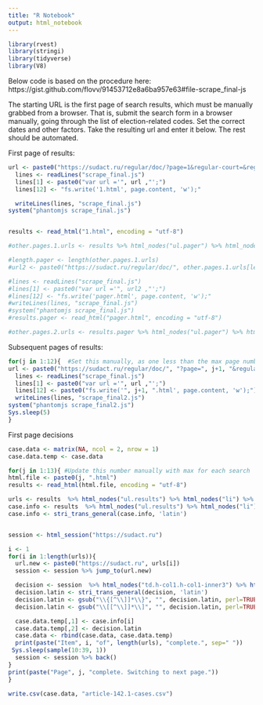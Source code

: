 ```yaml
---
title: "R Notebook"
output: html_notebook
---
```


```r
library(rvest)
library(stringi)
library(tidyverse)
library(V8)
```



Below code is based on the procedure here: https://gist.github.com/flovv/91453712e8a6ba957e63#file-scrape_final-js 

The starting URL is the first page of search results, which must be manually grabbed from a browser. That is, submit the search form in a browser manually, going through the list of election-related codes. Set the correct dates and other factors. Take the resulting url and enter it below. The rest should be automated.

First page of results:

```r
url <- paste0("https://sudact.ru/regular/doc/?page=1&regular-court=&regular-date_from=01.01.2000&regular-case_doc=&regular-lawchunkinfo=%D0%A1%D1%82%D0%B0%D1%82%D1%8C%D1%8F+142.1.+%D0%A4%D0%B0%D0%BB%D1%8C%D1%81%D0%B8%D1%84%D0%B8%D0%BA%D0%B0%D1%86%D0%B8%D1%8F+%D0%B8%D1%82%D0%BE%D0%B3%D0%BE%D0%B2+%D0%B3%D0%BE%D0%BB%D0%BE%D1%81%D0%BE%D0%B2%D0%B0%D0%BD%D0%B8%D1%8F%28%D0%A3%D0%9A+%D0%A0%D0%A4%29&regular-workflow_stage=10&regular-date_to=&regular-area=&regular-txt=&_=1596897091676&regular-judge=")
  lines <- readLines("scrape_final.js")
  lines[1] <- paste0("var url ='", url ,"';")
  lines[12] <- "fs.write('1.html', page.content, 'w');"

  writeLines(lines, "scrape_final.js")
system("phantomjs scrape_final.js")


results <- read_html("1.html", encoding = "utf-8")

#other.pages.1.urls <- results %>% html_nodes("ul.pager") %>% html_nodes("li") %>% html_nodes("a") %>% html_attr("href")

#length.pager <- length(other.pages.1.urls)
#url2 <- paste0("https://sudact.ru/regular/doc/", other.pages.1.urls[length.pager])

#lines <- readLines("scrape_final.js")
#lines[1] <- paste0("var url ='", url2 ,"';")
#lines[12] <- "fs.write('pager.html', page.content, 'w');"
#writeLines(lines, "scrape_final.js")
#system("phantomjs scrape_final.js")
#results.pager <- read_html("pager.html", encoding = "utf-8")

#other.pages.2.urls <- results.pager %>% html_nodes("ul.pager") %>% html_nodes("li") %>% html_nodes("a") %>% html_attr("href") #This process goes to the farthest page in the javascript, step by step. I'm not sure if there's a better way to do this automatically, since html_session can't navigate the js. Best solution may be to manually get the relevant starting url, as well as the relevant max page.


```

Subsequent pages of results:

```r
for(j in 1:12){  #Set this manually, as one less than the max page number
url <- paste0("https://sudact.ru/regular/doc/", "?page=", j+1, "&regular-court=&regular-date_from=01.01.2000&regular-case_doc=&regular-lawchunkinfo=Статья+142.1.+Фальсификация+итогов+голосования%28УК+РФ%29&regular-workflow_stage=10&regular-date_to=&regular-area=&regular-txt=&_=1596904945233&regular-judge=") #Set this URL manually as well
  lines <- readLines("scrape_final.js")
  lines[1] <- paste0("var url ='", url ,"';")
  lines[12] <- paste0("fs.write('", j+1, ".html', page.content, 'w');")
  writeLines(lines, "scrape_final2.js")
system("phantomjs scrape_final2.js")
Sys.sleep(5)
}


```

First page decisions
```r
case.data <- matrix(NA, ncol = 2, nrow = 1)
case.data.temp <- case.data

for(j in 1:13){ #Update this number manually with max for each search
html.file <- paste0(j, ".html")
results <- read_html(html.file, encoding = "utf-8")

urls <- results  %>% html_nodes("ul.results") %>% html_nodes("li") %>% html_nodes("h4") %>% html_nodes("a") %>% html_attr("href")
case.info <- results  %>% html_nodes("ul.results") %>% html_nodes("li") %>% html_nodes("h4") %>% html_nodes("a") %>% html_text
case.info <- stri_trans_general(case.info, 'latin')


session <- html_session("https://sudact.ru")

i <- 1
for(i in 1:length(urls)){
  url.new <- paste0("https://sudact.ru", urls[i])
  session <- session %>% jump_to(url.new)

  decision <- session  %>% html_nodes("td.h-col1.h-col1-inner3") %>% html_text()
  decision.latin <- stri_trans_general(decision, 'latin')
  decision.latin <- gsub("\\{[^\\]]*\\}", "", decision.latin, perl=TRUE) #Removes text between curly braces
  decision.latin <- gsub("\\[[^\\]]*\\]", "", decision.latin, perl=TRUE) #Removes text between square brackets

  case.data.temp[,1] <- case.info[i]
  case.data.temp[,2] <- decision.latin
  case.data <- rbind(case.data, case.data.temp)
  print(paste("Item", i, "of", length(urls), "complete.", sep=" "))
 Sys.sleep(sample(10:39, 1))
  session <- session %>% back()
}
print(paste("Page", j, "complete. Switching to next page."))
}

write.csv(case.data, "article-142.1-cases.csv")
```



